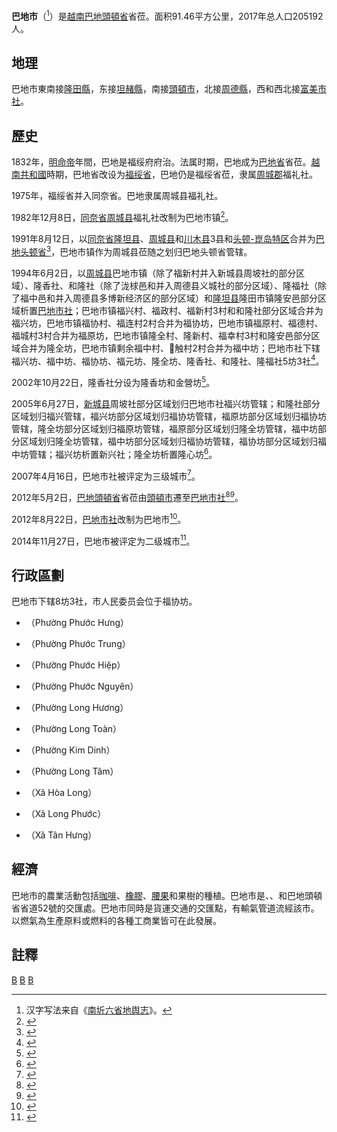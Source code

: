 {{Infobox Settlement
|name                   = 巴地市
|settlement_type        = 省辖市
|official_name          = 
|other_name             = 婆地
|native_name            = {{lang|vi|Thành phố Bà Rịa}}
|nickname               = 
|motto                  = 
|image_skyline          = Trung tâm thương mại Bà Rịa.jpg
|imagesize              = 
|image_caption          = 
|image_flag             = 
|flag_size              = 
|image_seal             = 
|seal_size              = 
|image_shield           = 
|shield_size            = 
|image_blank_emblem     = 
|blank_emblem_size      = 
|image_map              = {{Infobox mapframe|frame-width=250|zoom=10}}
|mapsize                = 
|map_caption            = 
|image_map1             = 
|mapsize1               = 
|map_caption1           = 
|pushpin_map            = Vietnam
|pushpin_label_position = bottom
|pushpin_map_caption    = 
|pushpin_map1           = 
|pushpin_label_position1= 
|pushpin_map_caption1   = 
|subdivision_type       = 国家
|subdivision_name       = {{flag|Vietnam}}
|subdivision_type1      = [[越南行政区划|省]]
|subdivision_name1      = [[巴地头顿省|巴地头顿省]]
|subdivision_type2      = 行政区划
|subdivision_name2      = 8坊3社
|subdivision_type3      = 
|subdivision_name3      = 
|seat_type              = 
|seat                   = 
|government_type        = 
|leader_title           = 
|leader_name            = 
|leader_title1          = 
|leader_name1           = 
|established_title      = 
|established_date       = 
|area_magnitude         = 
|unit_pref              = 
|area_footnotes         = 
|area_total_km2         = 91.46
|area_land_km2          = 
|area_water_km2         = 
|area_water_percent     = 
|area_urban_km2         = 
|area_metro_km2         = 
|population_as_of       = 2017年
|population_footnotes   = 
|population_note        = 
|population_total       = 205192
|population_density_km2 = auto
|population_metro             = 
|population_density_metro_km2 = 
|population_urban             = 
|population_density_urban_km2 = 
|timezone               = [[越南标准时间|越南标准时间]]
|utc_offset             = +7
|elevation_footnotes    = 
|elevation_m            = 
|coor_type              = 
|coordinates            = 
|postal_code_type       = 
|postal_code            = 
|area_code              = 
|website                = [http://baria.baria-vungtau.gov.vn 巴地市电子信息门户网站]
|footnotes              = 
}}
'''巴地市'''（{{vie|v='''Thành phố Bà Rịa'''|hn=城庯婆地}}<ref>汉字写法来自《[[南圻六省地舆志|南圻六省地舆志]]》。</ref>）是[[越南|越南]][[巴地頭頓省|巴地頭頓省]]省莅。面积91.46平方公里，2017年总人口205192人。

==地理==
巴地市東南接[[隆田縣|隆田縣]]，东接[[坦赭縣|坦赭縣]]，南接[[頭頓市|頭頓市]]，北接[[周德縣|周德縣]]，西和西北接[[富美市社|富美市社]]。

==歷史==
1832年，[[明命帝|明命帝]]年間，巴地是福绥府府治。法属时期，巴地成为[[巴地省|巴地省]]省莅。[[越南共和國|越南共和國]]時期，巴地省改设为[[福绥省|福绥省]]，巴地仍是福绥省莅，隶属[[周城郡_(福绥省)|周城郡]]福礼社。

1975年，福绥省并入同奈省。巴地隶属周城县福礼社。

1982年12月8日，[[同奈省|同奈省]][[周城县_(巴地头顿省)|周城县]]福礼社改制为巴地市镇<ref>{{Cite web |url=https://thuvienphapluat.vn/van-ban/Bo-may-hanh-chinh/Quyet-dinh-192-HDBT-phan-vach-dia-gioi-xa-thi-tran-tinh-Dong-Nai-44007.aspx |title=Quyết định 192-HĐBT năm 1982 về việc phân vạch địa giới một số xã, thị trấn thuộc tỉnh Đồng Nai do Hội đồng Bộ trưởng ban hành |access-date=2020-03-03 |archive-date=2020-12-18 |archive-url=https://web.archive.org/web/20201218104412/https://thuvienphapluat.vn/van-ban/Bo-may-hanh-chinh/Quyet-dinh-192-HDBT-phan-vach-dia-gioi-xa-thi-tran-tinh-Dong-Nai-44007.aspx |dead-url=no }}</ref>。

1991年8月12日，以[[同奈省|同奈省]][[隆坦县|隆坦县]]、[[周城县_(巴地头顿省)|周城县]]和[[川木县|川木县]]3县和[[头顿-崑岛特区|头顿-崑岛特区]]合并为[[巴地头顿省|巴地头顿省]]<ref>{{Cite web |url=https://thuvienphapluat.vn/van-ban/Bo-may-hanh-chinh/Nghi-quyet-dieu-chinh-dia-gioi-hanh-chinh-mot-so-tinh-thanh-pho-truc-thuoc-Trung-uong-42808.aspx |title=Nghị quyết về việc điều chỉnh địa giới hành chính một số tỉnh, thành phố trực thuộc Trung ương do Quốc hội ban hành |access-date=2020-03-03 |archive-date=2020-04-22 |archive-url=https://web.archive.org/web/20200422032413/https://thuvienphapluat.vn/van-ban/Bo-may-hanh-chinh/Nghi-quyet-dieu-chinh-dia-gioi-hanh-chinh-mot-so-tinh-thanh-pho-truc-thuoc-Trung-uong-42808.aspx |dead-url=no }}</ref>，巴地市镇作为周城县莅随之划归巴地头顿省管辖。

1994年6月2日，以[[周城县_(巴地头顿省)|周城县]]巴地市镇（除了福新村并入新城县周坡社的部分区域）、隆香社、和隆社（除了泷梂邑和并入周德县义城社的部分区域）、隆福社（除了福中邑和并入周德县多博新经济区的部分区域）和[[隆坦县|隆坦县]]隆田市镇隆安邑部分区域析置[[巴地市社|巴地市社]]；巴地市镇福兴村、福政村、福新村3村和和隆社部分区域合并为福兴坊，巴地市镇福协村、福连村2村合并为福协坊，巴地市镇福原村、福德村、福城村3村合并为福原坊，巴地市镇隆全村、隆新村、福幸村3村和隆安邑部分区域合并为隆全坊，巴地市镇剩余福中村、𤅶触村2村合并为福中坊；巴地市社下辖福兴坊、福中坊、福协坊、福元坊、隆全坊、隆香社、和隆社、隆福社5坊3社<ref>{{Cite web |url=https://thuvienphapluat.vn/van-ban/Bat-dong-san/Nghi-dinh-45-CP-thanh-lap-thi-xa-Ba-Ria-huyen-Tan-Thanh-huyen-Chau-Duc-thuoc-tinh-Ba-Ria-Vung-Tau-38803.aspx |title=Nghị định 45-CP năm 1994 về việc thành lập thị xã Bà Rịa, huyện Tân Thành, huyện Châu Đức thuộc tỉnh Bà Rịa - Vũng Tầu |access-date=2020-03-03 |archive-date=2021-02-08 |archive-url=https://web.archive.org/web/20210208003043/https://thuvienphapluat.vn/van-ban/Bat-dong-san/Nghi-dinh-45-CP-thanh-lap-thi-xa-Ba-Ria-huyen-Tan-Thanh-huyen-Chau-Duc-thuoc-tinh-Ba-Ria-Vung-Tau-38803.aspx |dead-url=no }}</ref>。

2002年10月22日，隆香社分设为隆香坊和金營坊<ref>{{Cite web |url=https://thuvienphapluat.vn/van-ban/Bat-dong-san/Nghi-dinh-83-2002-ND-CP-thanh-lap-xa-phuong-thuoc-huyen-Chau-Duc-Xuyen-Moc-thi-xa-Ba-Ria-thanh-pho-Vung-Tau-tinh-Ba-Ria-Vung-Tau-6963.aspx |title=Nghị định 83/2002/NĐ-CP về việc thành lập xã, phường thuộc các huyện Châu Đức, Xuyên Mộc, thị xã Bà Rịa và thành phố Vũng Tàu, tỉnh Bà Rịa - Vũng Tàu |access-date=2020-03-03 |archive-date=2021-02-08 |archive-url=https://web.archive.org/web/20210208003305/https://thuvienphapluat.vn/van-ban/Bat-dong-san/Nghi-dinh-83-2002-ND-CP-thanh-lap-xa-phuong-thuoc-huyen-Chau-Duc-Xuyen-Moc-thi-xa-Ba-Ria-thanh-pho-Vung-Tau-tinh-Ba-Ria-Vung-Tau-6963.aspx |dead-url=no }}</ref>。

2005年6月27日，[[新城县_(越南)|新城县]]周坡社部分区域划归巴地市社福兴坊管辖；和隆社部分区域划归福兴管辖，福兴坊部分区域划归福协坊管辖，福原坊部分区域划归福协坊管辖，隆全坊部分区域划归福原坊管辖，福原部分区域划归隆全坊管辖，福中坊部分区域划归隆全坊管辖，福中坊部分区域划归福协坊管辖，福协坊部分区域划归福中坊管辖；福兴坊析置新兴社；隆全坊析置隆心坊<ref>{{Cite web |url=https://thuvienphapluat.vn/van-ban/Bat-dong-san/Nghi-dinh-83-2005-ND-CP-dieu-chinh-dia-gioi-hanh-chinh-huyen-Tan-Thanh-thi-xa-Ba-Ria-thanh-lap-phuong-xa-thuoc-thi-xa-Ba-Ria-tinh-Ba-Ria-Vung-Tau-2484.aspx |title=Nghị định 83/2005/NĐ-CP về việc điều chỉnh địa giới hành chính huyện Tân Thành và thị xã Bà Rịa, điều chỉnh địa giới hành chính, thành lập phường, xã thuộc thị xã Bà Rịa, tỉnh Bà Rịa - Vũng Tàu |access-date=2020-03-03 |archive-date=2021-02-08 |archive-url=https://web.archive.org/web/20210208003056/https://thuvienphapluat.vn/van-ban/Bat-dong-san/Nghi-dinh-83-2005-ND-CP-dieu-chinh-dia-gioi-hanh-chinh-huyen-Tan-Thanh-thi-xa-Ba-Ria-thanh-lap-phuong-xa-thuoc-thi-xa-Ba-Ria-tinh-Ba-Ria-Vung-Tau-2484.aspx |dead-url=no }}</ref>。

2007年4月16日，巴地市社被评定为三级城市<ref>{{Cite web |url=https://thuvienphapluat.vn/van-ban/Xay-dung-Do-thi/Quyet-dinh-574-2007-QD-BXD-cong-nhan-thi-xa-Ba-Ria-tinh-Ba-Ria-Vung-Tau-la-do-thi-loai-III-19279.aspx |title=Quyết định 574/2007/QĐ-BXD về việc công nhận thị xã Bà Rịa, tỉnh Bà Rịa Vũng Tàu là đô thị loại III do Bộ trưởng Bộ Xây dựng ban hành |access-date=2020-03-03 |archive-date=2021-02-08 |archive-url=https://web.archive.org/web/20210208003103/https://thuvienphapluat.vn/van-ban/Xay-dung-Do-thi/Quyet-dinh-574-2007-QD-BXD-cong-nhan-thi-xa-Ba-Ria-tinh-Ba-Ria-Vung-Tau-la-do-thi-loai-III-19279.aspx |dead-url=no }}</ref>。

2012年5月2日，[[巴地頭頓省|巴地頭頓省]]省莅由[[頭頓市|頭頓市]]遷至[[巴地市社|巴地市社]]<ref>{{Cite web |url=https://thuvienphapluat.vn/van-ban/Bo-may-hanh-chinh/Quyet-dinh-08-2012-QD-UBND-che-do-ho-tro-kinh-phi-cho-can-bo-cong-vien-chuc-148033.aspx |title=Quyết định 08/2012/QĐ-UBND về chế độ hỗ trợ kinh phí cho cán bộ, công, viên chức đi làm việc từ thành phố Vũng Tàu đến Trung tâm Hành chính - Chính trị tỉnh tại thị xã Bà Rịa |access-date=2020-03-03 |archive-date=2020-12-18 |archive-url=https://web.archive.org/web/20201218104317/https://thuvienphapluat.vn/van-ban/Bo-may-hanh-chinh/Quyet-dinh-08-2012-QD-UBND-che-do-ho-tro-kinh-phi-cho-can-bo-cong-vien-chuc-148033.aspx |dead-url=no }}</ref><ref>{{Cite web |url=https://baoxaydung.com.vn/doi-trung-tam-hanh-chinh--chinh-tri-ve-tx-ba-ria-41611.html |title=Dời Trung tâm hành chính chính trị về TX Bà Rịa |access-date=2020-03-03 |archive-date=2021-02-08 |archive-url=https://web.archive.org/web/20210208003117/https://baoxaydung.com.vn/doi-trung-tam-hanh-chinh--chinh-tri-ve-tx-ba-ria-41611.html |dead-url=no }}</ref>。

2012年8月22日，[[巴地市社|巴地市社]]改制为巴地市<ref>{{Cite web |url=https://thuvienphapluat.vn/van-ban/Bo-may-hanh-chinh/Nghi-quyet-43-NQ-CP-nam-2012-thanh-lap-thanh-pho-Ba-Ria-146306.aspx |title=Nghị quyết 43/NQ-CP năm 2012 thành lập thành phố Bà Rịa thuộc tỉnh Bà Rịa-Vũng Tàu |access-date=2020-03-03 |archive-date=2020-10-01 |archive-url=https://web.archive.org/web/20201001083201/https://thuvienphapluat.vn/van-ban/Bo-may-hanh-chinh/Nghi-quyet-43-NQ-CP-nam-2012-thanh-lap-thanh-pho-Ba-Ria-146306.aspx |dead-url=no }}</ref>。

2014年11月27日，巴地市被评定为二级城市<ref>{{Cite web |url=http://www.chinhphu.vn/portal/page/portal/chinhphu/hethongvanban?mode=detail&document_id=177683 |title=Quyết định số 2130/QĐ-TTg của Thủ tướng Chính phủ : Về việc công nhận thành phố Bà Rịa là đô thị loại II trực thuộc tỉnh Bà Rịa - Vũng Tàu |access-date=2020-03-03 |archive-date=2021-02-08 |archive-url=https://web.archive.org/web/20210208004253/http://www.chinhphu.vn/portal/page/portal/chinhphu/hethongvanban?mode=detail&document_id=177683 |dead-url=no }}</ref>。

==行政區劃==
巴地市下辖8坊3社，市人民委员会位于福协坊。
*{{vi-link|福興坊 (巴地市)|Phước Hưng, Bà Rịa|福興坊}}（Phường Phước Hưng）
*{{vi-link|福中坊 (巴地市)|Phước Trung, Bà Rịa|福中坊}}（Phường Phước Trung）
*{{vi-link|福協坊 (巴地市)|Phước Hiệp, Bà Rịa|福協坊}}（Phường Phước Hiệp）
*{{vi-link|福原坊|Phước Nguyên}}（Phường Phước Nguyên）
*{{vi-link|隆香坊|Long Hương}}（Phường Long Hương）
*{{vi-link|隆全坊 (巴地市)|Long Toàn, Bà Rịa|隆全坊}}（Phường Long Toàn）
*{{vi-link|金營坊|Kim Dinh}}（Phường Kim Dinh）
*{{vi-link|隆心坊|Long Tâm}}（Phường Long Tâm）
*{{vi-link|和隆社|Hòa Long}}（Xã Hòa Long）
*{{vi-link|隆福社 (巴地市)|Long Phước, Bà Rịa|隆福社}}（Xã Long Phước）
*{{vi-link|新興社 (巴地市)|Tân Hưng, Bà Rịa|新興社}}（Xã Tân Hưng）

==經濟==
巴地市的農業活動包括[[咖啡|咖啡]]、[[橡膠|橡膠]]、[[腰果|腰果]]和果樹的種植。巴地市是{{en-link|國道51號 (越南)|National Route 51 (Vietnam)|國道51號}}、{{vi-link|河內公路|Xa lộ Hà Nội|國道52號}}、{{vi-link|國道56號 (越南)|Quốc lộ 56|國道56號}}和巴地頭頓省省道52號的交匯處。巴地市同時是貨運交通的交匯點，有輸氣管道流經該市。以燃氣為生產原料或燃料的各種工商業皆可在此發展。

==註釋==
{{reflist|2}}

{{巴地头顿省行政区划}}
{{越南东南部之县市镇区域划分}}

[[Category:越南城市|B]]
[[Category:巴地頭頓省|B]]
[[Category:越南省莅城市|B]]